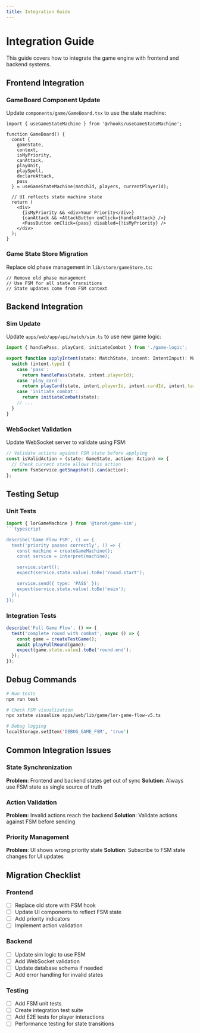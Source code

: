 ```yaml
---
title: Integration Guide
---
```


# Integration Guide

This guide covers how to integrate the game engine with frontend and backend systems.

## Frontend Integration

### GameBoard Component Update

Update `components/game/GameBoard.tsx` to use the state machine:

```tsx
import { useGameStateMachine } from '@/hooks/useGameStateMachine';

function GameBoard() {
  const {
    gameState,
    context,
    isMyPriority,
    canAttack,
    playUnit,
    playSpell,
    declareAttack,
    pass
  } = useGameStateMachine(matchId, players, currentPlayerId);

  // UI reflects state machine state
  return (
    <div>
      {isMyPriority && <div>Your Priority</div>}
      {canAttack && <AttackButton onClick={handleAttack} />}
      <PassButton onClick={pass} disabled={!isMyPriority} />
    </div>
  );
}
```

### Game State Store Migration

Replace old phase management in `lib/store/gameStore.ts`:

```tsx
// Remove old phase management
// Use FSM for all state transitions
// State updates come from FSM context
```

## Backend Integration

### Sim Update

Update `apps/web/app/api/match/sim.ts` to use new game logic:

```typescript
import { handlePass, playCard, initiateCombat } from './game-logic';

export function applyIntent(state: MatchState, intent: IntentInput): MatchState {
  switch (intent.type) {
    case 'pass':
      return handlePass(state, intent.playerId);
    case 'play_card':
      return playCard(state, intent.playerId, intent.cardId, intent.target);
    case 'initiate_combat':
      return initiateCombat(state);
    // ...
  }
}
```

### WebSocket Validation

Update WebSocket server to validate using FSM:

```typescript
// Validate actions against FSM state before applying
const isValidAction = (state: GameState, action: Action) => {
  // Check current state allows this action
  return fsmService.getSnapshot().can(action);
};
```

## Testing Setup

### Unit Tests
```typescript
import { lorGameMachine } from '@tarot/game-sim';
```typescript

describe('Game Flow FSM', () => {
  test('priority passes correctly', () => {
    const machine = createGameMachine();
    const service = interpret(machine);

    service.start();
    expect(service.state.value).toBe('round.start');

    service.send({ type: 'PASS' });
    expect(service.state.value).toBe('main');
  });
});
```

### Integration Tests
```typescript
describe('Full Game Flow', () => {
  test('complete round with combat', async () => {
    const game = createTestGame();
    await playFullRound(game);
    expect(game.state.value).toBe('round.end');
  });
});
```

## Debug Commands

```bash
# Run tests
npm run test

# Check FSM visualization
npx xstate visualize apps/web/lib/game/lor-game-flow-v5.ts

# Debug logging
localStorage.setItem('DEBUG_GAME_FSM', 'true')
```

## Common Integration Issues

### State Synchronization
**Problem**: Frontend and backend states get out of sync
**Solution**: Always use FSM state as single source of truth

### Action Validation
**Problem**: Invalid actions reach the backend
**Solution**: Validate actions against FSM before sending

### Priority Management
**Problem**: UI shows wrong priority state
**Solution**: Subscribe to FSM state changes for UI updates

## Migration Checklist

### Frontend
- [ ] Replace old store with FSM hook
- [ ] Update UI components to reflect FSM state
- [ ] Add priority indicators
- [ ] Implement action validation

### Backend
- [ ] Update sim logic to use FSM
- [ ] Add WebSocket validation
- [ ] Update database schema if needed
- [ ] Add error handling for invalid states

### Testing
- [ ] Add FSM unit tests
- [ ] Create integration test suite
- [ ] Add E2E tests for player interactions
- [ ] Performance testing for state transitions
